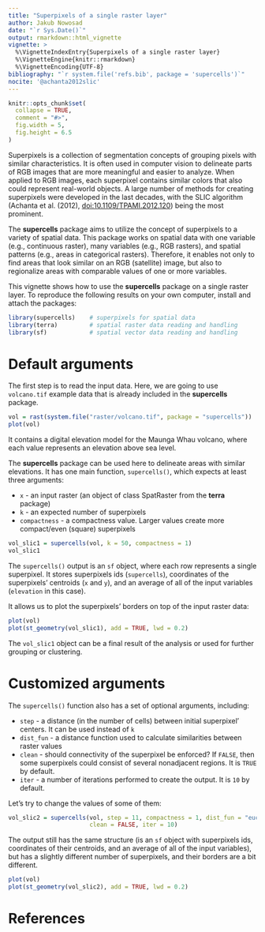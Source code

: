 ```yaml
---
title: "Superpixels of a single raster layer"
author: Jakub Nowosad
date: "`r Sys.Date()`"
output: rmarkdown::html_vignette
vignette: >
  %\VignetteIndexEntry{Superpixels of a single raster layer}
  %\VignetteEngine{knitr::rmarkdown}
  %\VignetteEncoding{UTF-8}
bibliography: "`r system.file('refs.bib', package = 'supercells')`"
nocite: '@achanta2012slic'
---
```


```r
knitr::opts_chunk$set(
  collapse = TRUE,
  comment = "#>",
  fig.width = 5,
  fig.height = 6.5
)
```

Superpixels is a collection of segmentation concepts of grouping pixels with similar characteristics.
It is often used in computer vision to delineate parts of RGB images that are more meaningful and easier to analyze.
When applied to RGB images, each superpixel contains similar colors that also could represent real-world objects.
A large number of methods for creating superpixels were developed in the last decades, with the SLIC algorithm (Achanta et al. (2012), <doi:10.1109/TPAMI.2012.120>) being the most prominent.

The **supercells** package aims to utilize the concept of superpixels to a variety of spatial data. 
This package works on spatial data with one variable (e.g., continuous raster), many variables (e.g., RGB rasters), and spatial patterns (e.g., areas in categorical rasters).
Therefore, it enables not only to find areas that look similar on an RGB (satellite) image, but also to regionalize areas with comparable values of one or more variables.

This vignette shows how to use the **supercells** package on a single raster layer.
To reproduce the following results on your own computer, install and attach the packages:

```r
library(supercells)    # superpixels for spatial data
library(terra)         # spatial raster data reading and handling
library(sf)            # spatial vector data reading and handling
```

# Default arguments

The first step is to read the input data.
Here, we are going to use `volcano.tif` example data that is already included in the **supercells** package.

```r
vol = rast(system.file("raster/volcano.tif", package = "supercells"))
plot(vol)
```

It contains a digital elevation model for the Maunga Whau volcano, where each value represents an elevation above sea level.

The **supercells** package can be used here to delineate areas with similar elevations.
It has one main function, `supercells()`, which expects at least three arguments:

- `x` - an input raster (an object of class SpatRaster from the **terra** package)
- `k` - an expected number of superpixels
- `compactness` - a compactness value. Larger values create more compact/even (square) superpixels

```r
vol_slic1 = supercells(vol, k = 50, compactness = 1)
vol_slic1
```

The `supercells()` output is an `sf` object, where each row represents a single superpixel.
It stores superpixels ids (`supercells`), coordinates of the superpixels' centroids (`x` and `y`), and an average of all of the input variables (`elevation` in this case).

It allows us to plot the superpixels' borders on top of the input raster data:

```r
plot(vol)
plot(st_geometry(vol_slic1), add = TRUE, lwd = 0.2)
```

The `vol_slic1` object can be a final result of the analysis or used for further grouping or clustering.

# Customized arguments

The `supercells()` function also has a set of optional arguments, including:

- `step` - a distance (in the number of cells) between initial superpixel' centers. It can be used instead of `k`
- `dist_fun` - a distance function used to calculate similarities between raster values 
- `clean` - should connectivity of the superpixel be enforced? If `FALSE`, then some superpixels could consist of several nonadjacent regions. It is `TRUE` by default.
- `iter` - a number of iterations performed to create the output. It is `10` by default.

Let's try to change the values of some of them:

```r
vol_slic2 = supercells(vol, step = 11, compactness = 1, dist_fun = "euclidean", 
                       clean = FALSE, iter = 10)
```

The output still has the same structure (is an `sf` object with superpixels ids, coordinates of their centroids, and an average of all of the input variables), but has a slightly different number of superpixels, and their borders are a bit different.

```r
plot(vol)
plot(st_geometry(vol_slic2), add = TRUE, lwd = 0.2)
```

# References
